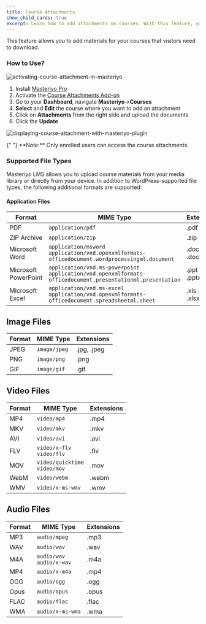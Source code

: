 ```yaml
---
title: Course Attachments
show_child_cards: true
excerpt: Learn how to add attachments on courses. With this feature, you to add materials for your courses that visitors need to download.
---
```


This feature allows you to add materials for your courses that visitors need to download.

### How to Use?

![activating-course-attachment-in-masteriyo](https://user-images.githubusercontent.com/24367265/195078870-70b64d1b-8172-4ff7-90d5-b7c4a6d3bd0d.png)

1. Install [Masteriyo Pro](https://docs.masteriyo.com/getting-started/installation#installing-masteriyo-lms-pro-version)
2. Activate the [Course Attachments Add-on](https://docs.masteriyo.com/getting-started/activate-masteriyo-addons)
3. Go to your **Dashboard**, navigate **Masteriyo**->**Courses**
4. **Select** and **Edit** the course where you want to add an attachment
5. Click on **Attachments** from the right side and upload the documents
6. Click the **Update**

![displaying-course-attachment-with-masteriyo-plugin](https://user-images.githubusercontent.com/24367265/195078918-1497a23f-66b6-4eba-83a0-ac26994095dd.png)

<Callout>
  {" "} 
**Note:** Only enrolled users can access the course attachments.
</Callout>

### Supported File Types

Masteriyo LMS allows you to upload course materials from your media library or directly from your device. In addition to WordPress-supported file types, the following additional formats are supported:

#### Application Files

| Format               | MIME Type                                                                                     | Extensions   |
|----------------------|-----------------------------------------------------------------------------------------------|--------------|
| PDF                  | `application/pdf`                                                                             | .pdf         |
| ZIP Archive          | `application/zip`                                                                             | .zip         |
| Microsoft Word       | `application/msword`<br/>`application/vnd.openxmlformats-officedocument.wordprocessingml.document` | .doc<br/>.docx |
| Microsoft PowerPoint | `application/vnd.ms-powerpoint`<br/>`application/vnd.openxmlformats-officedocument.presentationml.presentation` | .ppt<br/>.pptx |
| Microsoft Excel      | `application/vnd.ms-excel`<br/>`application/vnd.openxmlformats-officedocument.spreadsheetml.sheet`     | .xls<br/>.xlsx |

## Image Files

| Format | MIME Type     | Extensions  |
|--------|---------------|-------------|
| JPEG   | `image/jpeg`  | .jpg, .jpeg |
| PNG    | `image/png`   | .png        |
| GIF    | `image/gif`   | .gif        |


## Video Files

| Format | MIME Type | Extensions |
|--------|-----------|------------|
| MP4 | `video/mp4` | .mp4 |
| MKV | `video/mkv` | .mkv |
| AVI | `video/avi` | .avi |
| FLV | `video/x-flv`<br/>`video/flv` | .flv |
| MOV | `video/quicktime`<br/>`video/mov` | .mov |
| WebM | `video/webm` | .webm |
| WMV | `video/x-ms-wmv` | .wmv |

## Audio Files

| Format | MIME Type | Extensions |
|--------|-----------|------------|
| MP3 | `audio/mpeg` | .mp3 |
| WAV | `audio/wav` | .wav |
| M4A | `audio/wav`<br/>`audio/x-wav` | .m4a |
| MP4 | `audio/x-m4a` | .mp4 |
| OGG | `audio/ogg` | .ogg |
| Opus | `audio/opus` | .opus |
| FLAC | `audio/flac` | .flac |
| WMA | `audio/x-ms-wma` | .wma |
